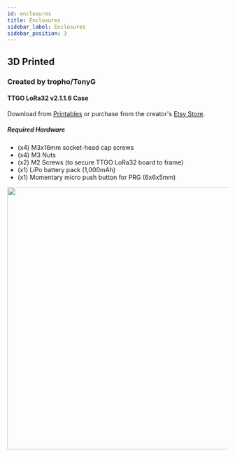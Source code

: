 ```yaml
---
id: enclosures
title: Enclosures
sidebar_label: Enclosures
sidebar_position: 3
---
```



## 3D Printed

### Created by tropho/TonyG

#### TTGO LoRa32 v2.1.1.6 Case

Download from [Printables](https://www.printables.com/model/131389-ttgo-lora32-v2116-case-for-meshtastic) or purchase from the creator's [Etsy Store](https://www.etsy.com/listing/1285837219/ttgo-lora-21-16-case).

##### Required Hardware

- (x4) M3x16mm socket-head cap screws
- (x4) M3 Nuts
- (x2) M2 Screws (to secure TTGO LoRa32 board to frame)
- (x1) LiPo battery pack (1,000mAh)
- (x1) Momentary micro push button for PRG (6x6x5mm)

<img src={Tropho} width="600" align="left" />
